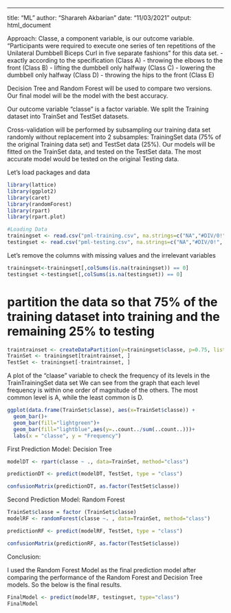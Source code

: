 ---
title: "ML"
author: "Sharareh Akbarian"
date: "11/03/2021"
output: html_document

Approach:
Classe, a component variable, is our outcome variable. “Participants were required to execute one series of ten repetitions of the Unilateral Dumbbell Biceps Curl in five separate fashions” for this data set.
- exactly according to the specification (Class A) 
- throwing the elbows to the front (Class B) 
- lifting the dumbbell only halfway (Class C) 
- lowering the dumbbell only halfway (Class D) 
- throwing the hips to the front (Class E)

Decision Tree and Random Forest will be used to compare two versions. Our final model will be the model with the best accuracy.

Our outcome variable “classe” is a factor variable. We split the Training dataset into TrainSet and TestSet datasets.

Cross-validation will be performed by subsampling our training data set randomly without replacement into 2 subsamples: 
TrainingSet data (75% of the original Training data set) and TestSet data (25%). 
Our models will be fitted on the TrainSet data, and tested on the TestSet data. 
The most accurate model would be tested on the original Testing data.

Let's load packages and data

```{r}
library(lattice)
library(ggplot2)
library(caret)
library(randomForest)
library(rpart)
library(rpart.plot)

#Loading Data
trainingset <- read.csv("pml-training.csv", na.strings=c("NA","#DIV/0!", ""))
testingset <- read.csv("pml-testing.csv", na.strings=c("NA","#DIV/0!", ""))
```

Let's remove the columns with missing values and the irrelevant variables

```{r}
trainingset<-trainingset[,colSums(is.na(trainingset)) == 0]
testingset <-testingset[,colSums(is.na(testingset)) == 0]
```

# partition the data so that 75% of the training dataset into training and the remaining 25% to testing

```{r}
traintrainset <- createDataPartition(y=trainingset$classe, p=0.75, list=FALSE)
TrainSet <- trainingset[traintrainset, ] 
TestSet <- trainingset[-traintrainset, ]
```

A plot of the "claase" variable to check the frequency of its levels in the TrainTrainingSet data set 
We can see from the graph that each level frequency is within one order of magnitude of the others. The most common level is A, while the least common is D.

```{r}

ggplot(data.frame(TrainSet$classe), aes(x=TrainSet$classe)) +
  geom_bar()+
  geom_bar(fill="lightgreen")+
  geom_bar(fill="lightblue",aes(y=..count../sum(..count..)))+
  labs(x = "classe", y = "Frequency")
```

First Prediction Model: Decision Tree

```{r}
modelDT <- rpart(classe ~ ., data=TrainSet, method="class")

predictionDT <- predict(modelDT, TestSet, type = "class")

confusionMatrix(predictionDT, as.factor(TestSet$classe))

```

Second Prediction Model: Random Forest

```{r}

TrainSet$classe = factor (TrainSet$classe)
modelRF <- randomForest(classe ~. , data=TrainSet, method="class")

predictionRF <- predict(modelRF, TestSet, type = "class")

confusionMatrix(predictionRF, as.factor(TestSet$classe))

```
Conclusion:
  
I used the Random Forest Model as the final prediction model after comparing the performance of the Random Forest and Decision Tree models. So the below is the final results.

```{r}
FinalModel <- predict(modelRF, testingset, type="class")
FinalModel
```
